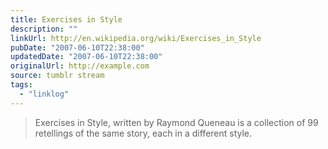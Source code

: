 ```yaml
---
title: Exercises in Style
description: ""
linkUrl: http://en.wikipedia.org/wiki/Exercises_in_Style
pubDate: "2007-06-10T22:38:00"
updatedDate: "2007-06-10T22:38:00"
originalUrl: http://example.com
source: tumblr stream
tags:
  - "linklog"
---
```


> Exercises in Style, written by Raymond Queneau is a collection of 99 retellings of the same story, each in a different style.
